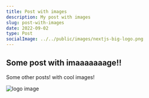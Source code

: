 ```yaml
---
title: Post with images
description: My post with images
slug: post-with-images
date: 2022-09-02
type: Post
socialImage: ../../public/images/nextjs-big-logo.png
---
```


## Some post with imaaaaaaage!!

Some other posts! with cool images!

![logo image](/images/nextjs-big-logo.png)
